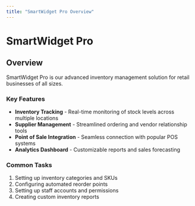 ```yaml
---
title: "SmartWidget Pro Overview"
---
```


# SmartWidget Pro

## Overview

SmartWidget Pro is our advanced inventory management solution for retail businesses of all sizes.

### Key Features

- **Inventory Tracking** - Real-time monitoring of stock levels across multiple locations
- **Supplier Management** - Streamlined ordering and vendor relationship tools
- **Point of Sale Integration** - Seamless connection with popular POS systems
- **Analytics Dashboard** - Customizable reports and sales forecasting

### Common Tasks

1. Setting up inventory categories and SKUs
2. Configuring automated reorder points
3. Setting up staff accounts and permissions
4. Creating custom inventory reports
